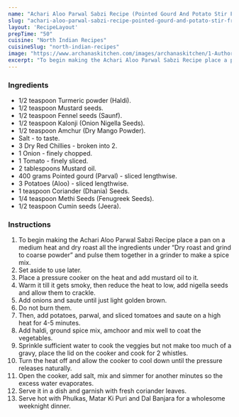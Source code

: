 ---
name: "Achari Aloo Parwal Sabzi Recipe (Pointed Gourd And Potato Stir Fry In Pickle Spices)"
slug: "achari-aloo-parwal-sabzi-recipe-pointed-gourd-and-potato-stir-fry-in-pickle-spices"
layout: 'RecipeLayout'
prepTime: "50"
cuisine: "North Indian Recipes"
cuisineSlug: "north-indian-recipes"
image: "https://www.archanaskitchen.com/images/archanaskitchen/1-Author/Farrukh_Aziz_Ansari/Achari_Aloo_Parwal.jpg"
excerpt: "To begin making the Achari Aloo Parwal Sabzi Recipe place a pan on a medium heat and dry roast all the ingredients under “Dry roast and grind to coarse powder” and pulse them together in a grinder to make a spice mix"
---

### Ingredients

- 1/2 teaspoon Turmeric powder (Haldi).
- 1/2 teaspoon Mustard seeds.
- 1/2 teaspoon Fennel seeds (Saunf).
- 1/2 teaspoon Kalonji (Onion Nigella Seeds).
- 1/2 teaspoon Amchur (Dry Mango Powder).
- Salt - to taste.
- 3 Dry Red Chillies - broken into 2.
- 1 Onion - finely chopped.
- 1 Tomato - finely sliced.
- 2 tablespoons Mustard oil.
- 400 grams Pointed gourd (Parval) - sliced lengthwise.
- 3 Potatoes (Aloo) - sliced lengthwise.
- 1 teaspoon Coriander (Dhania) Seeds.
- 1/4 teaspoon Methi Seeds (Fenugreek Seeds).
- 1/2 teaspoon Cumin seeds (Jeera).

### Instructions

1. To begin making the Achari Aloo Parwal Sabzi Recipe place a pan on a medium heat and dry roast all the ingredients under “Dry roast and grind to coarse powder” and pulse them together in a grinder to make a spice mix.
1. Set aside to use later.
1. Place a pressure cooker on the heat and add mustard oil to it.
1. Warm it till it gets smoky, then reduce the heat to low, add nigella seeds and allow them to crackle.
1. Add onions and saute until just light golden brown.
1. Do not burn them.
1. Then, add potatoes, parwal, and sliced tomatoes and saute on a high heat for 4-5 minutes.
1. Add haldi, ground spice mix, amchoor and mix well to coat the vegetables.
1. Sprinkle sufficient water to cook the veggies but not make too much of a gravy, place the lid on the cooker and cook for 2 whistles.
1. Turn the heat off and allow the cooker to cool down until the pressure releases naturally.
1. Open the cooker, add salt, mix and simmer for another minutes so the excess water evaporates.
1. Serve it in a dish and garnish with fresh coriander leaves.
1. Serve hot with Phulkas, Matar Ki Puri and Dal Banjara for a wholesome weeknight dinner.
